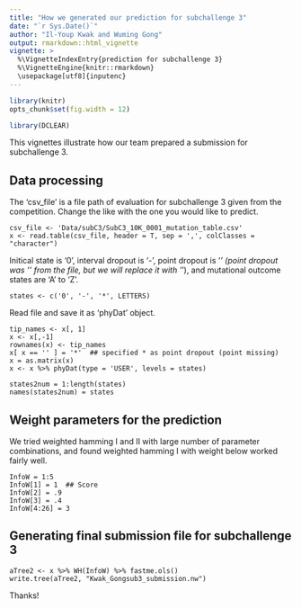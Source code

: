 ```yaml
---
title: "How we generated our prediction for subchallenge 3"
date: "`r Sys.Date()`"
author: "Il-Youp Kwak and Wuming Gong"
output: rmarkdown::html_vignette
vignette: >
  %\VignetteIndexEntry{prediction for subchallenge 3}
  %\VignetteEngine{knitr::rmarkdown}
  \usepackage[utf8]{inputenc}
---
```


```r
library(knitr)
opts_chunk$set(fig.width = 12)
```

```r
library(DCLEAR)
```

This vignettes illustrate how our team prepared a submission for subchallenge 3. 

## Data processing


The 'csv_file' is a file path of evaluation for subchallenge 3 given from the competition.
Change the like with the one you would like to predict.

```
csv_file <- 'Data/subC3/SubC3_10K_0001_mutation_table.csv'
x <- read.table(csv_file, header = T, sep = ',', colClasses = "character")
```

Initical state is '0', interval dropout is '-', point dropout is '*' (point dropout was '' from the file, but we will replace it with '*'), and mutational outcome states are 'A' to 'Z'. 

```
states <- c('0', '-', '*', LETTERS)
```

Read file and save it as 'phyDat' object.
```
tip_names <- x[, 1]
x <- x[,-1]
rownames(x) <- tip_names
x[ x == '' ] = '*'  ## specified * as point dropout (point missing) 
x = as.matrix(x)
x <- x %>% phyDat(type = 'USER', levels = states)

states2num = 1:length(states)
names(states2num) = states
```

## Weight parameters for the prediction

We tried weighted hamming I and II with large number of parameter combinations, and found weighted hamming I with weight below worked fairly well. 

```
InfoW = 1:5
InfoW[1] = 1  ## Score 
InfoW[2] = .9
InfoW[3] = .4
InfoW[4:26] = 3
```

## Generating final submission file for subchallenge 3

```
aTree2 <- x %>% WH(InfoW) %>% fastme.ols()
write.tree(aTree2, "Kwak_Gongsub3_submission.nw")

```

Thanks!

